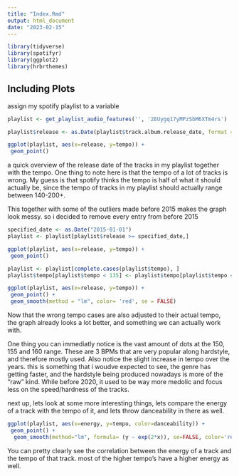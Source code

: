 ```yaml
---
title: "Index.Rmd"
output: html_document
date: "2023-02-15"
---
```


```r
library(tidyverse)
library(spotifyr) 
library(ggplot2)
library(hrbrthemes)
```

## Including Plots

assign my spotify playlist to a variable

```r
playlist <- get_playlist_audio_features('', '2EUygq17yMPzSbM6XTm4rs') 


```

```r
playlist$release <- as.Date(playlist$track.album.release_date, format = "%Y-%m-%d")

```

```r

ggplot(playlist, aes(x=release, y=tempo)) +
 geom_point()
```

a quick overview of the release date of the tracks in my playlist together with the tempo. One thing to note here is that the tempo of a lot of tracks is wrong. My guess is that spotify thinks the tempo is half of what it should actually be, since the tempo of tracks in my playlist should actually range between 140-200+.

This together with some of the outliers made before 2015 makes the graph look messy. so i decided to remove every entry from before 2015

```r
specified_date <- as.Date("2015-01-01")
playlist <- playlist[playlist$release >= specified_date,]

ggplot(playlist, aes(x=release, y=tempo)) +
 geom_point()
```

```r
playlist <- playlist[complete.cases(playlist$tempo), ]
playlist$tempo[playlist$tempo < 135] <- playlist$tempo[playlist$tempo < 135] * 2

ggplot(playlist, aes(x=release, y=tempo)) +
 geom_point() +
 geom_smooth(method = "lm", color= 'red', se = FALSE)
```

Now that the wrong tempo cases are also adjusted to their actual tempo, the graph already looks a lot better, and something we can actually work with.

One thing you can immediatly notice is the vast amount of dots at the 150, 155 and 160 range. These are 3 BPMs that are very popular along hardstyle, and therefore mostly used. Also notice the slight increase in tempo over the years. this is something that i woudve expected to see, the genre has getting faster, and the hardstyle being produced nowadays is more of the "raw" kind. While before 2020, it used to be way more medolic and focus less on the speed/hardness of the tracks.

next up, lets look at some more interesting things, lets compare the energy of a track with the tempo of it, and lets throw danceability in there as well.

```r
ggplot(playlist, aes(x=energy, y=tempo, color=danceability)) +
 geom_point() +
  geom_smooth(method="lm", formula= (y ~ exp(2*x)), se=FALSE, color='red')
```

You can pretty clearly see the correlation between the energy of a track and the tempo of that track. most of the higher tempo's have a higher energy as well.
